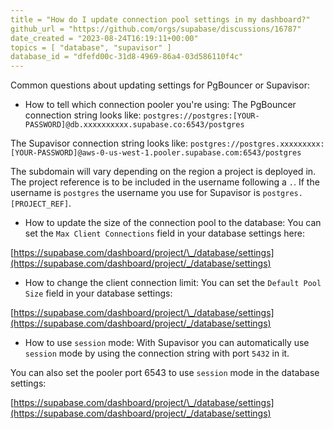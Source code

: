 ```yaml
---
title = "How do I update connection pool settings in my dashboard?"
github_url = "https://github.com/orgs/supabase/discussions/16787"
date_created = "2023-08-24T16:19:11+00:00"
topics = [ "database", "supavisor" ]
database_id = "dfefd00c-31d8-4969-86a4-03d586110f4c"
---
```


Common questions about updating settings for PgBouncer or Supavisor:

- How to tell which connection pooler you're using:
  The PgBouncer connection string looks like: `postgres://postgres:[YOUR-PASSWORD]@db.xxxxxxxxxx.supabase.co:6543/postgres`

The Supavisor connection string looks like: `postgres://postgres.xxxxxxxxx:[YOUR-PASSWORD]@aws-0-us-west-1.pooler.supabase.com:6543/postgres`

The subdomain will vary depending on the region a project is deployed in. The project reference is to be included in the username following a `.`. If the username is `postgres` the username you use for Supavisor is `postgres.[PROJECT_REF]`.

- How to update the size of the connection pool to the database:
  You can set the `Max Client Connections` field in your database settings here:

[https://supabase.com/dashboard/project/\_/database/settings](https://supabase.com/dashboard/project/_/database/settings)

- How to change the client connection limit:
  You can set the `Default Pool Size` field in your database settings:

[https://supabase.com/dashboard/project/\_/database/settings](https://supabase.com/dashboard/project/_/database/settings)

- How to use `session` mode:
  With Supavisor you can automatically use `session` mode by using the connection string with port `5432` in it.

You can also set the pooler port 6543 to use `session` mode in the database settings:

[https://supabase.com/dashboard/project/\_/database/settings](https://supabase.com/dashboard/project/_/database/settings)
